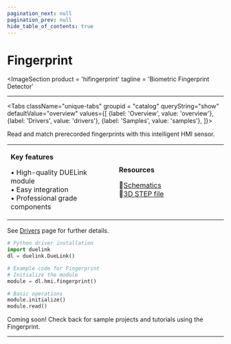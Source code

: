 ```yaml
---
pagination_next: null
pagination_prev: null
hide_table_of_contents: true
---
```



# Fingerprint

<ImageSection
    product = 'hifingerprint'
    tagline = 'Biometric Fingerprint Detector'
></ImageSection>

---

<Tabs className="unique-tabs" groupid = "catalog" queryString="show" defaultValue="overview"
  values={[
    {label: 'Overview', value: 'overview'},
    {label: 'Drivers', value: 'drivers'},
    {label: 'Samples', value: 'samples'},
  ]}>

<TabItem value="overview">

Read and match prerecorded fingerprints with this intelligent HMI sensor.

<table><td width='50%'>

**Key features**

• High-quality DUELink module<br/>
• Easy integration<br/>
• Professional grade components<br/>

</td><td width='50%'>

**Resources**
 
📄[Schematics](/sch/gdl-hifingerprint-b.pdf)<br/>
🔩[3D STEP file](/3d/gdl-hifingerprint-b.step)<br/>

</td></table>

</TabItem>

<TabItem value="drivers">

See [Drivers](../../engine/drivers) page for further details.

```python
# Python driver installation
import duelink
dl = duelink.DueLink()

# Example code for Fingerprint
# Initialize the module
module = dl.hmi.fingerprint()

# Basic operations
module.initialize()
module.read()
```

</TabItem>

<TabItem value="samples">

Coming soon! Check back for sample projects and tutorials using the Fingerprint.

</TabItem>

</Tabs>

---

<OrderSection
    product = "DUELink Fingerprint B"
    partnumber = "GDL-HIFINGERPRINT-B"
    price = "$19.99"
/>
